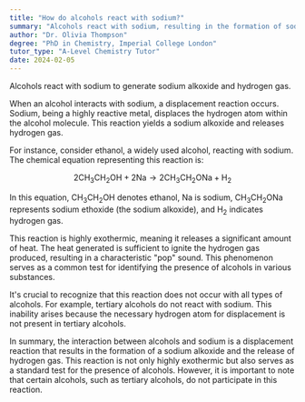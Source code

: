 ```yaml
---
title: "How do alcohols react with sodium?"
summary: "Alcohols react with sodium, resulting in the formation of sodium alkoxide and the release of hydrogen gas."
author: "Dr. Olivia Thompson"
degree: "PhD in Chemistry, Imperial College London"
tutor_type: "A-Level Chemistry Tutor"
date: 2024-02-05
---
```


Alcohols react with sodium to generate sodium alkoxide and hydrogen gas.

When an alcohol interacts with sodium, a displacement reaction occurs. Sodium, being a highly reactive metal, displaces the hydrogen atom within the alcohol molecule. This reaction yields a sodium alkoxide and releases hydrogen gas.

For instance, consider ethanol, a widely used alcohol, reacting with sodium. The chemical equation representing this reaction is:

$$
2 \text{CH}_3\text{CH}_2\text{OH} + 2 \text{Na} \rightarrow 2 \text{CH}_3\text{CH}_2\text{ONa} + \text{H}_2
$$

In this equation, $\text{CH}_3\text{CH}_2\text{OH}$ denotes ethanol, $\text{Na}$ is sodium, $\text{CH}_3\text{CH}_2\text{ONa}$ represents sodium ethoxide (the sodium alkoxide), and $\text{H}_2$ indicates hydrogen gas.

This reaction is highly exothermic, meaning it releases a significant amount of heat. The heat generated is sufficient to ignite the hydrogen gas produced, resulting in a characteristic "pop" sound. This phenomenon serves as a common test for identifying the presence of alcohols in various substances.

It's crucial to recognize that this reaction does not occur with all types of alcohols. For example, tertiary alcohols do not react with sodium. This inability arises because the necessary hydrogen atom for displacement is not present in tertiary alcohols.

In summary, the interaction between alcohols and sodium is a displacement reaction that results in the formation of a sodium alkoxide and the release of hydrogen gas. This reaction is not only highly exothermic but also serves as a standard test for the presence of alcohols. However, it is important to note that certain alcohols, such as tertiary alcohols, do not participate in this reaction.
    
